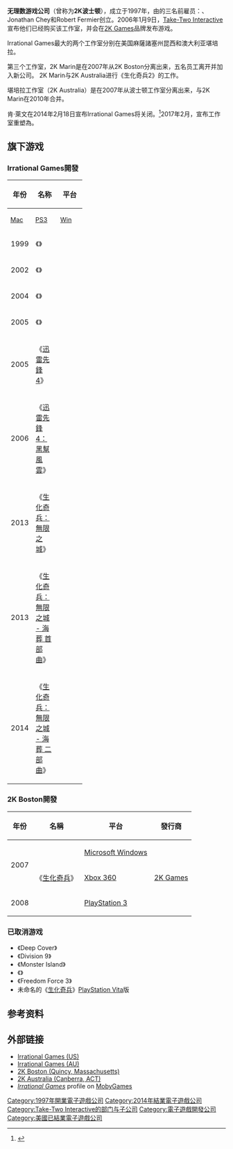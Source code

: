 {{NoteTA
| G1=Games
}}
{{Infobox company
| name = Irrational Games
| logo =
| caption =
| former_names = {{Unbulleted list|Irrational Games|（1997年–2007年、2009年-2017年）|2K Boston|（2007年–2009年）}}
| type = [[子公司|子公司]]
| foundation = {{Start date and age|1997}}
| defunct = 2014年
| location = [[麻薩諸塞州|麻薩諸塞州]]{{link-en|韋斯特伍德 (麻薩諸塞州)|Westwood, Massachusetts|韋斯特伍德}}
| location_country = 美国
| founder = {{link-en|肯·萊文|Ken Levine (game developer)}}<br/>Jonathan Chey<br/>Robert Fermier
| fate = 重塑品牌
| key_people = 肯·萊文（[[創意總監|創意總監]]）
| successor = {{link-en|Ghost Story Games|Ghost Story Games}}
| num_employees = 15（2014年）
| parent = [[2K_Games|2K Games]]（2006年–2017年）
| homepage = {{URL|irrationalgames.com/}}
}}

'''无理数游戏公司'''（曾称为'''2K波士顿'''），成立于1997年，由{{link-en|Looking Glass游戏工作室|Looking Glass Studios}}的三名前雇员：{{link-en|肯·萊文|Ken Levine (game developer)}}、Jonathan Chey和Robert Fermier创立。2006年1月9日，[[Take-Two_Interactive|Take-Two Interactive]]宣布他们已经购买该工作室，并会在[[2K_Games|2K Games]]品牌发布游戏。

Irrational Games最大的两个工作室分别在美国麻薩諸塞州昆西和澳大利亚堪培拉。

第三个工作室，2K Marin是在2007年从2K Boston分离出来，五名员工离开并加入新公司。 2K Marin与2K Australia进行《生化奇兵2》的工作。

堪培拉工作室（2K Australia）是在2007年从波士顿工作室分离出来，与2K Marin在2010年合并。

肯·萊文在2014年2月18日宣布Irrational Games将关闭。<ref name="Defunct">{{cite web |url=http://irrationalgames.com/new-featured/a-message-from-ken-levine-2/ |title=''A Message From Ken Levine'' about the closing of Irrational Games and the future of the studio |accessdate=February 18, 2014 |publisher=Irrational Games, Ken Levine |archive-date=2014-02-19 |archive-url=https://archive.is/20140219101811/http://irrationalgames.com/new-featured/a-message-from-ken-levine-2/ |dead-url=yes }}</ref>2017年2月，宣布工作室重塑為{{link-en|鬼故事游戏公司|Ghost Story Games}}。

== 旗下游戏 ==
=== Irrational Games開發 ===
{| class="wikitable"
! rowspan="2" | 年份
! rowspan="2" | 名称
! colspan="7" | 平台
|-
! style="width:3em; font-size:90%" | [[Mac_OS|Mac]]
! style="width:3em; font-size:90%" | [[PlayStation_3|PS3]]
! style="width:3em; font-size:90%" | [[Microsoft_Windows|Win]]
! style="width:3em; font-size:90%" | [[Xbox_360|X360]]
|-
| 1999
| 《{{link-en|網路奇兵2|System Shock 2}}》
| {{Yes}}
| {{NA}}
| {{Yes}}
| {{NA}}
|-
| 2002
| 《{{link-en|自由武力|Freedom Force (2002 video game)}}》
| {{Yes}}
| {{NA}}
| {{Yes}}
| {{NA}}
|-
| 2004
| 《{{link-en|銀河生死鬥：復仇祭|Tribes: Vengeance}}》
| {{No}}
| {{NA}}
| {{Yes}}
| {{NA}}
|-
| 2005
| 《{{link-en|自由武力 vs 第三帝國|Freedom Force vs the 3rd Reich}}》
| {{No}}
| {{NA}}
| {{Yes}}
| {{NA}}
|-
| 2005
| 《[[迅雷先鋒4|迅雷先鋒4]]》
| {{Yes}}
| {{NA}}
| {{Yes}}
| {{NA}}
|-
| 2006
| 《[[迅雷先鋒4：黑幫風雲|迅雷先鋒4：黑幫風雲]]》
| {{NA}}
| {{NA}}
| {{Yes}}
| {{NA}}
|-
| 2013
| 《[[生化奇兵：無限之城|生化奇兵：無限之城]]》
| {{Yes}}
| {{Yes}}
| {{Yes}}
| {{Yes}}
|-
| 2013
| 《[[生化奇兵：無限之城_-_海葬|生化奇兵：無限之城 - 海葬 首部曲]]》
| {{Yes}}
| {{Yes}}
| {{Yes}}
| {{Yes}}
|-
| 2014
| 《[[生化奇兵：無限之城_-_海葬|生化奇兵：無限之城 - 海葬 二部曲]]》
| {{Yes}}
| {{Yes}}
| {{Yes}}
| {{Yes}}
|}

=== 2K Boston開發 ===
{| class="wikitable sortable"
!年份
!名稱
!平台
!發行商
|-
| rowspan="2" |2007
| rowspan="3" |《[[生化奇兵_(遊戲)|生化奇兵]]》
|[[Microsoft_Windows|Microsoft Windows]]
| rowspan="3" |[[2K_Games|2K Games]]
|-
|[[Xbox_360|Xbox 360]]
|-
|2008
|[[PlayStation_3|PlayStation 3]]
|}

=== 已取消游戏 ===
* 《Deep Cover》
* 《Division 9》
* 《Monster Island》
* 《{{link-en|The Lost (video game)|The Lost (video game)|The Lost}}》
* 《Freedom Force 3》
* 未命名的《[[生化奇兵系列|生化奇兵]]》[[PlayStation_Vita|PlayStation Vita]]版

== 参考资料 ==
{{Reflist}}

== 外部链接 ==

* [https://www.webcitation.org/66LbKCKGr?url=http://irrationalgames.com/ Irrational Games (US)]
* [https://archive.is/20000817125629/http://www.irrational.com.au/ Irrational Games (AU)]
* [http://www.2kboston.com/ 2K Boston (Quincy, Massachusetts)]{{Wayback|url=http://www.2kboston.com/ |date=20100105164013 }}
* [http://www.2kaustralia.com/ 2K Australia (Canberra, ACT)]{{Wayback|url=http://www.2kaustralia.com/ |date=20121031142305 }}
* [http://www.mobygames.com/company/irrational-games ''Irrational Games''] {{Wayback|url=http://www.mobygames.com/company/irrational-games |date=20200406113923 }} profile on [[MobyGames|MobyGames]]

{{Take-Two Interactive}}

{{DEFAULTSORT:Irrational Games}}
[[Category:1997年開業電子遊戲公司|Category:1997年開業電子遊戲公司]]
[[Category:2014年結業電子遊戲公司|Category:2014年結業電子遊戲公司]]
[[Category:Take-Two_Interactive的部门与子公司|Category:Take-Two Interactive的部门与子公司]]
[[Category:電子遊戲開發公司|Category:電子遊戲開發公司]]
[[Category:美國已結業電子遊戲公司|Category:美國已結業電子遊戲公司]]